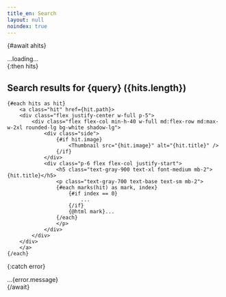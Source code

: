 ```yaml
---
title_en: Search
layout: null
noindex: true
---
```

<script>


    $: query = $page.url.searchParams.get('q')
    
    $: ahits = prerendering ? (async () => [])() : search(query)

    function findMarks(field, term) {
        let pat = new RegExp(term, 'gi')
        let matches = field.matchAll(pat)
        let marks = []

        for(let match of matches) {
            marks.push([match.index, match[0].length])
        }

        return marks
    }

    // field: str content (path, body, title, etc...)
    // marks: [[start, length], ...]
    function highlight(field, term) {
        let marks = findMarks(field, term)
        let context = 20

        try {
            let outs = []
            for(let pair of marks) {
                let begin = Math.max(pair[0] - context, 0)
                let sub = [pair[0], pair[0] + pair[1]]
                let end = Math.min(sub[1] + context, field.length)
            
                //if(out)
                //    out += '<br/>'

                let out = '' // `${pair} `
                    + field.substring(begin, sub[0])
                    + '<mark>'
                    + field.substring(sub[0], sub[1])
                    + '</mark>'
                    + field.substring(sub[1], end)

                outs.push(out)
            }
            return outs;
        } catch(e) {
            return `error: ${e}`
        }
    }

    function marks(hit) {
        let marks = []

        for(let term of hit.terms) {
            for(let field of hit.match[term]) {
                console.log(hit[field], term, field)
                for(let mark of highlight(hit[field], term)) {
                    marks.push(mark)
                }
            }
        }

        return marks
    }
</script>

<style>
    .side :global(img) {
        height: 100%;
        width: 100%;
        position: absolute;
        object-fit: cover;
    }
    .side {
        width: 10em;
        position: relative;
        flex: 0 0 auto;
    }
    .hit :global(mark) {
        background: unset;
    }
</style>

{#await ahits}
    <div>...loading...</div>
{:then hits}
    <h2>Search results for {query} ({hits.length})</h2>

    {#each hits as hit}
        <a class="hit" href={hit.path}>
        <div class="flex justify-center w-full p-5">
            <div class="flex flex-col min-h-40 w-full md:flex-row md:max-w-2xl rounded-lg bg-white shadow-lg">
                <div class="side">
                    {#if hit.image}
                        <Thumbnail src="{hit.image}" alt="{hit.title}" />
                    {/if}
                </div>
                <div class="p-6 flex flex-col justify-start">
                    <h5 class="text-gray-900 text-xl font-medium mb-2">{hit.title}</h5>
                    <p class="text-gray-700 text-base text-sm mb-2">
                    {#each marks(hit) as mark, index}
                        {#if index == 0}
                            ...
                        {/if}
                        {@html mark}...
                    {/each}
                    </p>
                </div>
            </div>
        </div>
        </a>
    {/each}
{:catch error}
    <div>...{error.message}</div>
{/await}
